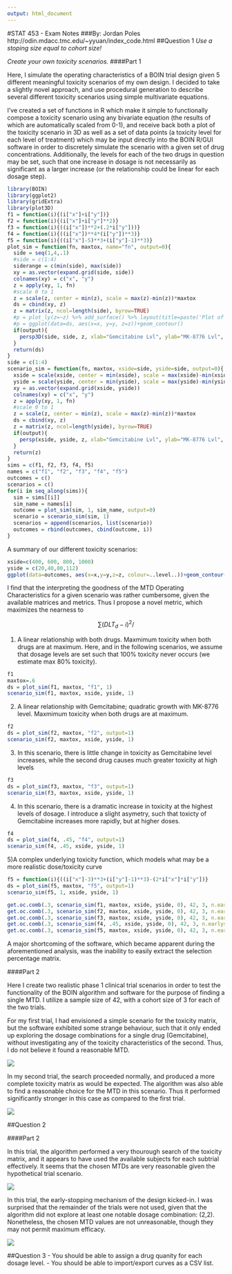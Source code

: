 ```yaml
---
output: html_document
---
```

#STAT 453 - Exam Notes
###By: Jordan Poles
http://odin.mdacc.tmc.edu/~yyuan/index_code.html
##Question 1
_Use a stoping size equal to cohort size!_

_Create your own  toxicity scenarios._
####Part 1

Here, I simulate the operating characteristics of a BOIN trial design given 5 different meaningful toxicity scenarios of my own design. I decided to take a slightly novel approach, and use procedural generation to describe several different toxicity scenarios using simple multivariate equations.

I've created a set of functions in R which make it simple to functionally compose a toxicity scenario using any bivariate equation (the results of which are automatically scaled from 0-1), and receive back both a plot of the toxicity scenario in 3D as well as a set of data points (a toxicity level for each level of treatment) which may be input directly into the BOIN R/GUI software in order to discretely simulate the scenario with a given set of drug concentrations. Additionally, the levels for each of the two drugs in question may be set, such that one increase in dosage is not necessarily as significant as a larger increase (or the relationship could be linear for each dosage step).

```r
library(BOIN)
library(ggplot2)
library(gridExtra)
library(plot3D)
f1 = function(i){(i["x"]+i["y"])}
f2 = function(i){(i["x"]+i["y"]**2)}
f3 = function(i){((i["x"])**2+(.2*i["y"]))}
f4 = function(i){((i["x"])**4*(i["y"])**3)}
f5 = function(i){((i["x"]-5)**3+(i["y"]-1)**3)}
plot_sim = function(fn, maxtox, name="fn", output=0){
  side = seq(1,4,.1)
  #side = c(1:4)
  siderange = c(min(side), max(side))
  xy = as.vector(expand.grid(side, side))
  colnames(xy) = c("x", "y")
  z = apply(xy, 1, fn)
  #scale 0 to 1
  z = scale(z, center = min(z), scale = max(z)-min(z))*maxtox
  ds = cbind(xy, z)
  z = matrix(z, ncol=length(side), byrow=TRUE)
  #p = plot_ly(z=~z) %>% add_surface() %>% layout(title=paste('Plot of', name))
  #p = ggplot(data=ds, aes(x=x, y=y, z=z))+geom_contour()
  if(output){
    persp3D(side, side, z, xlab="Gemcitabine Lvl", ylab="MK-8776 Lvl", main = paste('Plot of', name), zlim=c(0, 1))
  }
  return(ds)
}
side = c(1:4)
scenario_sim = function(fn, maxtox, xside=side, yside=side, output=0){
  xside = scale(xside, center = min(xside), scale = max(xside)-min(xside))
  yside = scale(yside, center = min(yside), scale = max(yside)-min(yside))
  xy = as.vector(expand.grid(xside, yside))
  colnames(xy) = c("x", "y")
  z = apply(xy, 1, fn)
  #scale 0 to 1
  z = scale(z, center = min(z), scale = max(z)-min(z))*maxtox
  ds = cbind(xy, z)
  z = matrix(z, ncol=length(yside), byrow=TRUE)
  if(output){
    persp(xside, yside, z, xlab="Gemcitabine Lvl", ylab="MK-8776 Lvl", zlim=c(0, 1))
  }
  return(z)
}
sims = c(f1, f2, f3, f4, f5)
names = c("f1", "f2", "f3", "f4", "f5")
outcomes = c()
scenarios = c()
for(i in seq_along(sims)){
  sim = sims[[i]]
  sim_name = names[i]
  outcome = plot_sim(sim, 1, sim_name, output=0)
  scenario = scenario_sim(sim, 1)
  scenarios = append(scenarios, list(scenario))
  outcomes = rbind(outcomes, cbind(outcome, i))
}
```

A summary of our different toxicity scenarios:
```r
xside=c(400, 600, 800, 1000)
yside = c(20,40,80,112) 
ggplot(data=outcomes, aes(x=x,y=y,z=z, colour=..level..))+geom_contour()+facet_wrap(~i)

```

I find that the interpreting the goodness of the MTD Operating Characteristics for a given scenario was rather cumbersome, given the available matrices and metrics. Thus I propose a novel metric, which maximizes the nearness to 

$$
  \sum{(DLT_d - i)^2/}
$$

1) A linear relationship with both drugs. Maxmimum toxicity when both drugs are at maximum. Here, and in the following scenarios, we assume that dosage levels are set such that 100% toxicity never occurs (we estimate max 80% toxicity).
```r
f1
maxtox=.6
ds = plot_sim(f1, maxtox, "f1", 1)
scenario_sim(f1, maxtox, xside, yside, 1)
```

2) A linear relationship with Gemcitabine; quadratic growth with MK-8776 level. Maxmimum toxicity when both drugs are at maximum.
```r
f2
ds = plot_sim(f2, maxtox, "f2", output=1)
scenario_sim(f2, maxtox, xside, yside, 1)
```

3) In this scenario, there is little change in toxicity as Gemcitabine level increases, while the second drug causes much greater toxicity at high levels
```r
f3
ds = plot_sim(f3, maxtox, "f3", output=1)
scenario_sim(f3, maxtox, xside, yside, 1)
```

4) In this scenario, there is a dramatic increase in toxicity at the highest levels of dosage. I introduce a slight asymetry, such that toxicty of Gemcitabine increases more rapidly, but at higher doses.
```r
f4
ds = plot_sim(f4, .45, "f4", output=1)
scenario_sim(f4, .45, xside, yside, 1)
```

5)A complex underlying toxicity function, which models what may be a more realistic dose/toxicity curve
```r
f5 = function(i){((i["x"]-3)**3+(i["y"]-1)**3)-(2*i["x"]*i["y"])}
ds = plot_sim(f5, maxtox, "f5", output=1)
scenario_sim(f5, 1, xside, yside, 1)
```

```r
get.oc.comb(.3, scenario_sim(f1, maxtox, xside, yside, 0), 42, 3, n.earlystop=42, startdose=c(1, 1), ntrial=1000, MTD.contour=FALSE)
get.oc.comb(.3, scenario_sim(f2, maxtox, xside, yside, 0), 42, 3, n.earlystop=42, startdose=c(1, 1), ntrial=1000, MTD.contour=FALSE)
get.oc.comb(.3, scenario_sim(f3, maxtox, xside, yside, 0), 42, 3, n.earlystop=42, startdose=c(1, 1), ntrial=1000, MTD.contour=FALSE)
get.oc.comb(.3, scenario_sim(f4, .45, xside, yside, 0), 42, 3, n.earlystop=42, startdose=c(1, 1), ntrial=1000, MTD.contour=FALSE)
get.oc.comb(.3, scenario_sim(f5, maxtox, xside, yside, 0), 42, 3, n.earlystop=42, startdose=c(1, 1), ntrial=1000, MTD.contour=FALSE)
```

A major shortcoming of the software, which became apparent during the aforementioned analysis, was the inability to easily extract the selection percentage matrix.

####Part 2

Here I create two realistic phase 1 clinical trial scenarios in order to test the functionality of the BOIN algorithm and software for the purpose of finding a single MTD. I utilize a sample size of 42, with a cohort size of 3 for each of the two trials.

For my first trial, I had envisioned a simple scenario for the toxicity matrix, but the software exhibited some strange behaviour, such that it only ended up exploring the dosage combinations for a single drug (Gemcitabine), without investigating any of the toxicity characteristics of the second. Thus, I do not believe it found a reasonable MTD.

<img src="img/1-1.png"/>

In my second trial, the search proceeded normally, and produced a more complete toxicity matrix as would be expected. The algorithm was also able to find a reasonable choice for the MTD in this scenario. Thus it performed significantly stronger in this case as compared to the first trial.

<img src="img/1-2.png"/>

##Question 2

####Part 2

In this trial, the algorithm performed a very thourough search of the toxicity matrix, and it appears to have used the available subjects for each subtrial effectively. It seems that the chosen MTDs are very reasonable given the hypothetical trial scenario.

<img src="img/2-1.png"/>

In this trial, the early-stopping mechanism of the design kicked-in. I was surprised that the remainder of the trials were not used, given that the algorithm did not explore at least one notable dosage combination: (2,2). Nonetheless, the chosen MTD values are not unreasonable, though they may not permit maximum efficacy.

<img src="img/2-2.png"/>

##Question 3
- You should be able to assign a drug quanity for each dosage level.
- You should be able to import/export curves as a CSV list.

